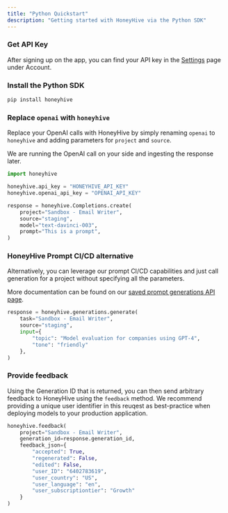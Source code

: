 ```yaml
---
title: "Python Quickstart"
description: "Getting started with HoneyHive via the Python SDK"
---
```



### Get API Key

After signing up on the app, you can find your API key in the [Settings](https://app.honeyhive.ai/settings/account) page under Account.

### Install the Python SDK

```bash
pip install honeyhive
```

### Replace `openai` with `honeyhive`

Replace your OpenAI calls with HoneyHive by simply renaming `openai` to `honeyhive` and adding parameters for `project` and `source`.

We are running the OpenAI call on your side and ingesting the response later.

```python
import honeyhive

honeyhive.api_key = "HONEYHIVE_API_KEY"
honeyhive.openai_api_key = "OPENAI_API_KEY"

response = honeyhive.Completions.create(
    project="Sandbox - Email Writer",
    source="staging",
    model="text-davinci-003",
    prompt="This is a prompt",
)
```

### HoneyHive Prompt CI/CD alternative

Alternatively, you can leverage our prompt CI/CD capabilities and just call generation for a project without specifying all the parameters.

More documentation can be found on our [saved prompt generations API page](/api-reference/generations/post_saved).

```python
response = honeyhive.generations.generate(
    task="Sandbox - Email Writer",
    source="staging",
    input={
        "topic": "Model evaluation for companies using GPT-4",
        "tone": "friendly"
    },
)
```

### Provide feedback

Using the Generation ID that is returned, you can then send arbitrary feedback to HoneyHive using the `feedback` method. We recommend providing a unique user identifier in this reuqest as best-practice when deploying models to your production application.

```python
honeyhive.feedback(
    project="Sandbox - Email Writer",
    generation_id=response.generation_id,
    feedback_json={
        "accepted": True,
        "regenerated": False,
        "edited": False,
        "user_ID": "6402783619",
        "user_country": "US",
        "user_language": "en",
        "user_subscriptiontier": "Growth"
    }
)
```
